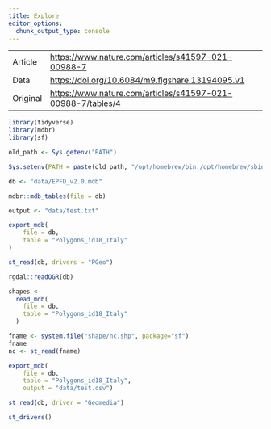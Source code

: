 ```yaml
---
title: Explore
editor_options: 
  chunk_output_type: console
---
```


|          |                                                             |
|----------|-------------------------------------------------------------|
| Article  | [https://www.nature.com/articles/s41597-021-00988-7](https://www.nature.com/articles/s41597-021-00988-7)   |
| Data     | [https://doi.org/10.6084/m9.figshare.13194095.v1](https://doi.org/10.6084/m9.figshare.13194095.v1)             |
| Original | [https://www.nature.com/articles/s41597-021-00988-7/tables/4](https://www.nature.com/articles/s41597-021-00988-7/tables/4) |


```r
library(tidyverse)
library(mdbr)
library(sf)
```

```r
old_path <- Sys.getenv("PATH")

Sys.setenv(PATH = paste(old_path, "/opt/homebrew/bin:/opt/homebrew/sbin", sep = ":"))
```


```r
db <- "data/EPFD_v2.0.mdb"

mdbr::mdb_tables(file = db)
```

```r
output <- "data/test.txt"

export_mdb(
    file = db,
    table = "Polygons_id18_Italy"
)

st_read(db, drivers = "PGeo")
```

```r
rgdal::readOGR(db)
```


```r
shapes <- 
  read_mdb(
    file = db,
    table = "Polygons_id18_Italy"
  )
```

```r
fname <- system.file("shape/nc.shp", package="sf")
fname
nc <- st_read(fname)
```

```r
export_mdb(
    file = db,
    table = "Polygons_id18_Italy",
    output = "data/test.csv")

st_read(db, driver = "Geomedia")

st_drivers()
```


